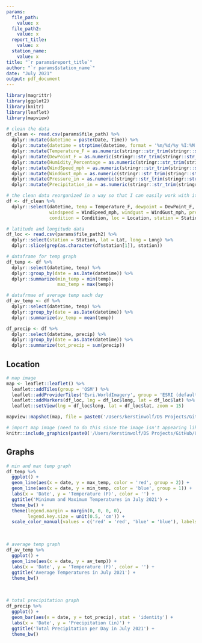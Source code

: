 ```yaml
---
params:
  file_path:
    value: x
  file_path2:
    value: x
  report_title:
    value: x
  station_name:
    value: x
title: "`r params$report_title`"
author: "`r params$station_name`"
date: "July 2021"
output: pdf_document
---
```


```r
library(magrittr)
library(ggplot2)
library(knitr)
library(leaflet)
library(mapview)
```

```r
# clean the data
df_clean <- read.csv(params$file_path) %>%
  dplyr::mutate(datetime = paste(Date, Time)) %>%
  dplyr::mutate(datetime = strptime(datetime, format = '%m/%d/%y %I:%M %p')) %>%
  dplyr::mutate(Temperature_F = as.numeric(stringr::str_trim(stringr::str_remove(Temperature_F, '°F')))) %>%
  dplyr::mutate(DewPoint_F = as.numeric(stringr::str_trim(stringr::str_remove(DewPoint_F,'°F')))) %>% 
  dplyr::mutate(Humidity_Percentage = as.numeric(stringr::str_trim(stringr::str_remove(Humidity_Percentage, '%')))) %>%
  dplyr::mutate(WindSpeed_mph = as.numeric(stringr::str_trim(stringr::str_remove(WindSpeed_mph, 'mph')))) %>%
  dplyr::mutate(WindGust_mph = as.numeric(stringr::str_trim(stringr::str_remove(WindGust_mph, 'mph')))) %>%
  dplyr::mutate(Pressure_in = as.numeric(stringr::str_trim(stringr::str_remove(Pressure_in, 'in')))) %>%
  dplyr::mutate(Precipitation_in = as.numeric(stringr::str_trim(stringr::str_remove(Precipitation_in, 'in'))))

```

```r
# the clean data reorganized in a way so that I can easily work with it
df <- df_clean %>%
  dplyr::select(datetime, temp = Temperature_F, dewpoint = DewPoint_F, humidity = Humidity_Percentage, wind = Wind, 
                windspeed = WindSpeed_mph, windgust = WindGust_mph, pressure = Pressure_in, precip = Precipitation_in, 
                condition = Condition, loc = Location, station = Station)
```

```r
# latitude and longitude data
df_loc <- read.csv(params$file_path2) %>%
  dplyr::select(station = Station, lat = Lat, long = Long) %>%
  dplyr::slice(grep(as.character(df$station[1]), station))
```

```r
# dataframe for temp graph
df_temp <- df %>%
  dplyr::select(datetime, temp) %>%
  dplyr::group_by(date = as.Date(datetime)) %>%
  dplyr::summarize(min_temp = min(temp),
                   max_temp = max(temp))
```

```r
# datafrmae of average temp each day
df_av_temp <- df %>%
  dplyr::select(datetime, temp) %>%
  dplyr::group_by(date = as.Date(datetime)) %>%
  dplyr::summarize(av_temp = mean(temp))
```

```r
df_precip <- df %>%
  dplyr::select(datetime, precip) %>%
  dplyr::group_by(date = as.Date(datetime)) %>%
  dplyr::summarize(tot_precip = sum(precip))
```


## Location
```r
# map image
map <- leaflet::leaflet() %>%
  leaflet::addTiles(group = 'OSM') %>%
  leaflet::addProviderTiles('Esri.WorldImagery', group = 'ESRI (default)') %>%
  leaflet::addMarkers(df_loc, lng = df_loc$long, lat = df_loc$lat) %>%
  leaflet::setView(lng = df_loc$long, lat = df_loc$lat, zoom = 15)

mapview::mapshot(map, file = paste0('/Users/kerstinwolf/DS Projects/GitHub/US_City_Report_Generator_Project/map images/', df_loc$station, '_map.png')) 
```

```r
# import map image (need to do this since the image isn't appearing like it should)
knitr::include_graphics(paste0('/Users/kerstinwolf/DS Projects/GitHub/US_City_Report_Generator_Project/map images/', df_loc$station, '_map.png'))
```

## Graphs
```r
# min and max temp graph
df_temp %>%
  ggplot() +
  geom_line(aes(x = date, y = max_temp, color = 'red', group = 2)) +
  geom_line(aes(x = date, y = min_temp, color = 'blue', group = 1)) +
  labs(x = 'Date', y = 'Temperature (F)', color = '') +
  ggtitle('Minimum and Maximum Temperatures in July 2021') +
  theme_bw() +
  theme(legend.margin = margin(0, 0, 0, 0),
        legend.key.size = unit(0.5, 'cm')) +
  scale_color_manual(values = c('red' = 'red', 'blue' = 'blue'), labels = c('Maximum Temperature', 'Minimum Temperature'))
```

\

```r
# average temp graph
df_av_temp %>%
  ggplot() +
  geom_line(aes(x = date, y = av_temp)) +
  labs(x = 'Date', y = 'Temperature (F)', color = '') +
  ggtitle('Average Temperatures in July 2021') +
  theme_bw()
```

\

```r
# total precipitation graph
df_precip %>%
  ggplot() +
  geom_bar(aes(x = date, y = tot_precip), stat = 'identity') +
  labs(x = 'Date', y = 'Precipitation (in)') +
  ggtitle('Total Precipitation per Day in July 2021') +
  theme_bw()
```







